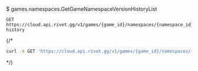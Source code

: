 $ games.namespaces.GetGameNamespaceVersionHistoryList
```
GET https://cloud.api.rivet.gg/v1/games/{game_id}/namespaces/{namespace_id}/version-history
```


{/*<RequestExample>
```bash curl
curl -X GET 'https://cloud.api.rivet.gg/v1/games/{game_id}/namespaces/{namespace_id}/version-history'
```
</RequestExample>*/}
